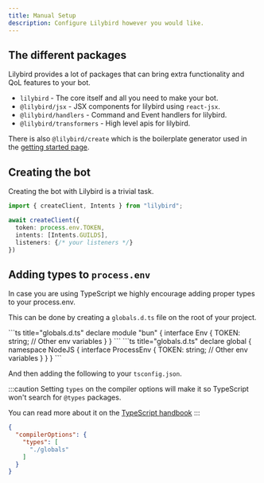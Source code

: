 ```yaml
---
title: Manual Setup
description: Configure Lilybird however you would like.
---
```



## The different packages

Lilybird provides a lot of packages that can bring extra functionality and QoL features to your bot.

- `lilybird` - The core itself and all you need to make your bot.
- `@lilybird/jsx` - JSX components for lilybird using `react-jsx`.
- `@lilybird/handlers` - Command and Event handlers for lilybird.
- `@lilybird/transformers` - High level apis for lilybird.

There is also `@lilybird/create` which is the boilerplate generator used in the [getting started page](/guides/getting-started).

## Creating the bot

Creating the bot with Lilybird is a trivial task.

```ts title="index.ts"
import { createClient, Intents } from "lilybird";

await createClient({
  token: process.env.TOKEN,
  intents: [Intents.GUILDS],
  listeners: {/* your listeners */}
})
```

## Adding types to `process.env`

In case you are using TypeScript we highly encourage adding proper types to your process.env.

This can be done by creating a `globals.d.ts` file on the root of your project.

<Tabs>
  <TabItem label="bun">
      ```ts title="globals.d.ts"
      declare module "bun" {
        interface Env {
          TOKEN: string;
          // Other env variables
        }
      }
      ```
  </TabItem>
  <TabItem label="node">
      ```ts title="globals.d.ts"
      declare global {
        namespace NodeJS {
          interface ProcessEnv {
            TOKEN: string;
            // Other env variables
          }
        }
      }
      ```
    </TabItem>
</Tabs>

And then adding the following to your `tsconfig.json`.

:::caution
Setting `types` on the compiler options will make it so TypeScript won't search for `@types` packages.

You can read more about it on the [TypeScript handbook](https://www.typescriptlang.org/tsconfig#types)
:::

```json title="tsconfig.json"
{
  "compilerOptions": {
    "types": [
      "./globals"
    ]
  }
}
```